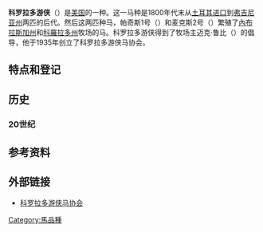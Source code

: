 {{Infobox Horse
|name= 科罗拉多游侠马（{{lang|en|Colorado Ranger Horse}}）
|features = 耐力，“牛的意识”和运动能力
|altname= 科罗拉多游侠种马
|nickname=
|country= {{USA}}
|group1= 科罗拉多游侠马协会（{{lang|en|Colorado Ranger Horse Association}}）
|std1= http://www.coloradoranger.com/Registration.html
|}} 

'''科罗拉多游侠'''（{{lang-en|Colorado Ranger}}）是[[美国|美国]]{{link-en|美国高地平原|High Plains (United States)|科罗拉多高地平原}}的一种{{link-en|马种|horse breed}}。这一马种是1800年代末从[[土耳其|土耳其]][[进口|进口]]到[[弗吉尼亚州|弗吉尼亚州]]两匹{{link-en|种马|stallion}}的后代。然后这两匹种马，帕奇斯1号（{{lang|en|Patches #1}}）和麦克斯2号（{{lang|en|Max #2}}）繁殖了[[內布拉斯加州|內布拉斯加州]]和[[科羅拉多州|科羅拉多州]]牧场的马。科罗拉多游侠得到了牧场主迈克·鲁比（{{lang|en|Mike Ruby}}）的倡导，他于1935年创立了科罗拉多游侠马协会。

==特点和登记==

==历史==

===20世纪===

==参考资料==
{{reflist}}

==外部链接==
* [http://www.coloradoranger.com/ 科罗拉多游侠马协会]

[[Category:馬品種|Category:馬品種]]